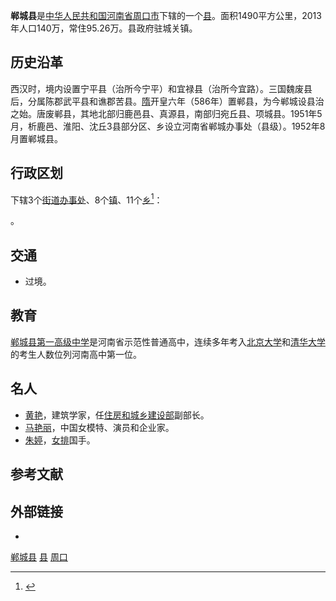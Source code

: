{{Infobox China County
|Belong = [[河南省|河南省]][[周口市|周口市]]
}}

'''郸城县'''是[[中华人民共和国|中华人民共和国]][[河南省|河南省]][[周口市|周口市]]下辖的一个[[县|县]]。面积1490平方公里，2013年人口140万，常住95.26万。县政府驻城关镇。

==历史沿革==
西汉时，境内设置宁平县（治所今宁平）和宜禄县（治所今宜路）。三国魏废县后，分属陈郡武平县和谯郡苦县。[[隋|隋]]开皇六年（586年）置郸县，为今郸城设县治之始。唐废郸县，其地北部归鹿邑县、真源县，南部归宛丘县、项城县。1951年5月，析鹿邑、淮阳、沈丘3县部分区、乡设立河南省郸城办事处（县级）。1952年8月置郸城县。

== 行政区划 ==
{{PAGENAMEBASE}}下辖3个[[街道办事处|街道办事处]]、8个[[行政建制镇|镇]]、11个[[乡_(中华人民共和国)|乡]]<ref>{{PRC admin/ref sgc|41/16/25}}</ref>：

{{PRC admin/children|41/16/25}}。

== 交通 ==
* {{中国国道名|344}}过境。

== 教育 ==
[[郸城县第一高级中学|郸城县第一高级中学]]是河南省示范性普通高中，连续多年考入[[北京大学|北京大学]]和[[清华大学|清华大学]]的考生人数位列河南高中第一位。

== 名人 ==
*[[黄艳_(官员)|黄艳]]，建筑学家，任[[住房和城乡建设部|住房和城乡建设部]]副部长。
*[[马艳丽|马艳丽]]，中国女模特、演员和企业家。
*[[朱婷_(運動員)|朱婷]]，[[女排|女排]]国手。

== 参考文献 ==
{{reflist}}

== 外部链接 ==
* {{Official website|http://www.dancheng.gov.cn/|name=郸城县人民政府}}

{{郸城县行政区划}}
{{周口市行政区划}}
{{河南行政区划}}

[[category:郸城县|]]
[[category:周口区县市|县]]
[[category:河南省县份|周口]]